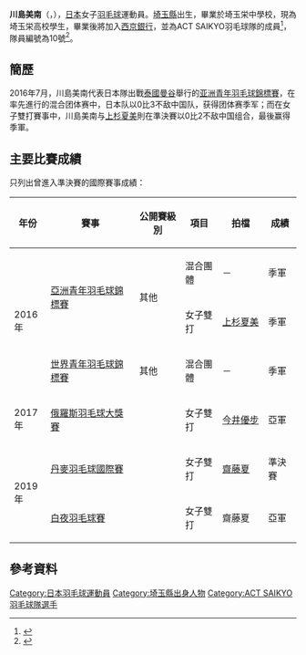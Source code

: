 {{noteTA|G1=Badminton}}
{{Infobox 羽球選手
| playername              = {{lang|ja|<small>かわしま みなみ</small><br/><big>川島 美南</big>}}<br/><small>({{lang|en|Kawashima Minami}})</small>
| image                   = 
| size                    = 
| caption                 = 
| birth_name              = 
| date_of_birth           = {{birth_date_and_age|1998|4|5}}
| place_of_birth          = {{JPN}}[[埼玉縣|埼玉縣]]
| height                  = {{height|m=1.62}}<ref name="sj-league">{{ja}}{{cite web|title=選手紹介・日本リーグ女子 ACT SAIKYO|url=http://www.sj-league.jp/badminton/wp-content/themes/sjleague/pdf/act.pdf|publisher=Badminton Spirit|deadurl=yes|archiveurl=https://web.archive.org/web/20170308223317/http://www.sj-league.jp/badminton/wp-content/themes/sjleague/pdf/act.pdf|archivedate=2017-03-08}}</ref>
| weight                  = {{weight|kg=59}}<ref name="sj-league"/>
| event                   = 女子雙打、混合雙打
| country                 = {{JPN}}
| years_started           = 
| handedness              = 右手<ref name="sj-league"/>
| coach                   = 
| highest_ranking         = 第323位（女雙-[[上杉夏美|上杉夏美]]）
| date_of_highest_ranking = 2016年9月29日<ref name="highest-ranking">{{en}}[http://bwfcontent.tournamentsoftware.com/ranking/player.aspx?id=12961&player=1069234 BWF World Ranking - Ranking of Minami KAWASHIMA (78591)]</ref>
| current_ranking         = 第354位（女雙-[[上杉夏美|上杉夏美]]）
| date_of_current_ranking = 2017年3月2日<ref>{{en}}[http://bwfcontent.tournamentsoftware.com/ranking/category.aspx?id=12961&category=475 BWF World Ranking - BWF世界排名榜 (3/2/2017) - Women's doubles] {{Wayback|url=http://bwfcontent.tournamentsoftware.com/ranking/category.aspx?id=12961&category=475 |date=20181001135814 }}</ref>
| played                  = 3勝–1負（女單）<br/>17勝–9負（女雙）<br/>7勝–4負（混雙）
| titles                  = 
| bwf_profile             = 5DF3965B-3EC3-41E1-B73A-49ED1204F3AC
| bwf_id                  = 78591
| updated                 = 2017年3月2日
}}
{{MedalTableTop}}
{{MedalSport | 女子[[羽毛球|羽毛球]]}}
{{MedalCountry | {{JPN}}}}
{{MedalCompetition | [[世界青年羽毛球錦標賽|世界青年羽毛球錦標賽]]}}
{{MedalBronze| [[2016年世界青年羽毛球錦標賽|2016年 畢爾包]] | 混合團體 }}
{{MedalCompetition | [[亞洲青年羽毛球錦標賽|亞洲青年羽毛球錦標賽]]}}
{{MedalBronze| [[2016年亞洲青年羽毛球錦標賽|2016年 曼谷]] | 混合團體 }}
{{MedalBronze| [[2016年亞洲青年羽毛球錦標賽|2016年 曼谷]] | 女子雙打 }}
{{MedalBottom}}
'''川島美南'''（{{jpn|j=川島 美南|kn=かわしま みなみ|rm=Kawashima Minami}}，{{bd|1998年|4月5日||}}），[[日本|日本]]女子[[羽毛球|羽毛球]]運動員。[[埼玉縣|埼玉縣]]出生，畢業於埼玉栄中學校，現為埼玉栄高校學生，畢業後將加入[[西京銀行|西京銀行]]，並為ACT SAIKYO羽毛球隊的成員<ref name="ACT SAIKYO">{{ja}}{{cite web|title=ACT SAIKYO バドミントンチーム メンバー紹介|url=http://act-saikyo.com/b_member.html|publisher=ACT SAIKYO|access-date=2017-03-08|archive-date=2016-10-13|archive-url=https://web.archive.org/web/20161013010307/http://act-saikyo.com/b_member.html|dead-url=yes}}</ref>，隊員編號為10號<ref>{{ja}}{{cite web|title=ACT SAIKYO バドミントンチーム 選手紹介 川島 美南|url=https://actsaikyo-badminton.jp/player/kawashima.html|publisher=ACT SAIKYO|access-date=2018-05-02|archive-date=2018-05-02|archive-url=https://web.archive.org/web/20180502140952/https://actsaikyo-badminton.jp/player/kawashima.html|dead-url=no}}</ref>。

== 簡歷 ==
2016年7月，川島美南代表日本隊出戰[[泰國|泰國]][[曼谷|曼谷]]舉行的[[2016年亚洲青年羽毛球錦標賽|亚洲青年羽毛球錦標賽]]，在率先進行的混合团体赛中，日本队以0比3不敌中国队，获得团体赛季军；而在女子雙打賽事中，川島美南与[[上杉夏美|上杉夏美]]則在準決賽以0比2不敌中国组合，最後赢得季軍。

==主要比賽成績==
只列出曾進入準決賽的國際賽事成績：
{| class=wikitable style="text-align:center; font-size:small;" 
!width="50"|年份
!width="180"|賽事
!width="80"|公開賽級別
!width="60"|項目
!width="80"|拍檔
!width="50"|成績
|-
!rowspan="3"|2016年
|rowspan="2"|[[2016年亞洲青年羽毛球錦標賽|亞洲青年羽毛球錦標賽]]
|rowspan="2"|其他
|混合團體
|－
|bgcolor="#b8860b"|季軍
|-
|女子雙打
|[[上杉夏美|上杉夏美]]
|bgcolor="#b8860b"|季軍
|-
|[[2016年世界青年羽毛球錦標賽|世界青年羽毛球錦標賽]]
|其他
|混合團體
|－
|bgcolor="#b8860b"|季軍
|-
!rowspan="1"|2017年
|[[2017年俄羅斯羽毛球大獎賽|俄羅斯羽毛球大獎賽]]
|{{BWFGP}}
|女子雙打
|[[今井優步|今井優步]]
|bgcolor="silver"|亞軍
|-
!rowspan="2"|2019年
|[[2019年丹麥羽毛球國際賽|丹麥羽毛球國際賽]]
|{{BWFIC}}
|女子雙打
|[[齋藤夏|齋藤夏]]
|bgcolor="#b8860b"|準決賽
|-
|[[2019年白夜羽毛球賽|白夜羽毛球賽]]
|{{BWFIC}}
|女子雙打
|齋藤夏
|bgcolor="silver"|亞軍
|}
{{BWF賽事級別索引}}

== 參考資料 ==
{{reflist}}

{{DEFAULTSORT:KAWASHIMA Minami}}
[[Category:日本羽毛球運動員|Category:日本羽毛球運動員]]
[[Category:埼玉縣出身人物|Category:埼玉縣出身人物]]
[[Category:ACT_SAIKYO羽毛球隊選手|Category:ACT SAIKYO羽毛球隊選手]]